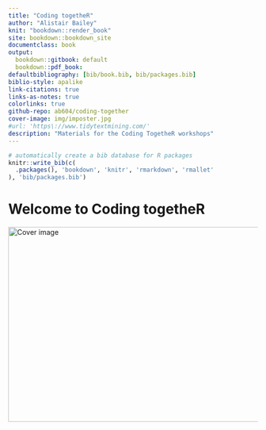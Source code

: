 ```yaml
---
title: "Coding togetheR"
author: "Alistair Bailey"
knit: "bookdown::render_book"
site: bookdown::bookdown_site
documentclass: book
output:
  bookdown::gitbook: default
  bookdown::pdf_book: 
defaultbibliography: [bib/book.bib, bib/packages.bib]
biblio-style: apalike
link-citations: true
links-as-notes: true
colorlinks: true
github-repo: ab604/coding-together
cover-image: img/imposter.jpg
#url: 'https\://www.tidytextmining.com/'
description: "Materials for the Coding TogetheR workshops"
---
```


```r
# automatically create a bib database for R packages
knitr::write_bib(c(
  .packages(), 'bookdown', 'knitr', 'rmarkdown', 'rmallet'
), 'bib/packages.bib')
```

# Welcome to Coding togetheR {-}

<img src="img/imposter.jpg" width="600" height="393" alt="Cover image" />
